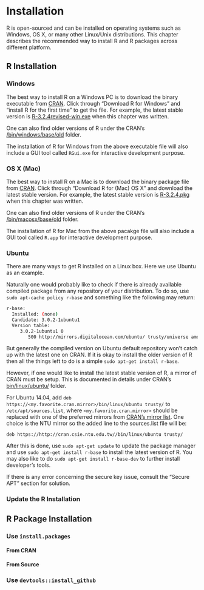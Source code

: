 # Installation {#install}

R is open-sourced and can be installed on operating systems such as Windows, OS X, or many other Linux/Unix distributions. This chapter describes the recommended way to install R and R packages across different platform.

## R Installation
### Windows
The best way to install R on a Windows PC is to download the binary executable from [CRAN](https://cran.r-project.org). Click through "Download R for Windows" and "install R for the first time" to get the file. For example, the latest stable version is [R-3.2.4revised-win.exe](https://cran.r-project.org/bin/windows/base/R-3.2.4revised-win.exe) when this chapter was written.

One can also find older versions of R under the CRAN's [/bin/windows/base/old](https://cran.r-project.org/bin/windows/base/old/) folder.

The installation of R for Windows from the above executable file will also include a GUI tool called `RGui.exe` for interactive development purpose.

### OS X (Mac)
The best way to install R on a Mac is to download the binary package file from [CRAN](https://cran.r-project.org). Click through "Download R for (Mac) OS X" and download the latest stable version. For example, the latest stable version is [R-3.2.4.pkg](https://cran.r-project.org/bin/macosx/R-3.2.4.pkg) when this chapter was written.

One can also find older versions of R under the CRAN's [/bin/macosx/base/old](https://cran.r-project.org/bin/macosx/old/) folder.

The installation of R for Mac from the above pacakge file will also include a GUI tool called `R.app` for interactive development purpose. 

### Ubuntu
There are many ways to get R installed on a Linux box. Here we use Ubuntu as an example. 

Naturally one would probably like to check if there is already available compiled package from any repository of your distribution. To do so, use `sudo apt-cache policy r-base` and something like the following may return:

```sh
r-base:
  Installed: (none)
  Candidate: 3.0.2-1ubuntu1
  Version table:
     3.0.2-1ubuntu1 0
        500 http://mirrors.digitalocean.com/ubuntu/ trusty/universe amd64 Packages
```

But generally the compiled version on Ubuntu default repository won't catch up with the latest one on CRAN. If it is okay to install the older version of R then all the things left to do is a simple `sudo apt-get install r-base`.

However, if one would like to install the latest stable version of R, a mirror of CRAN must be setup. This is documented in details under CRAN's [bin/linux/ubuntu/](https://cran.r-project.org/bin/linux/ubuntu/) folder.

For Ubuntu 14.04, add `deb https://<my.favorite.cran.mirror>/bin/linux/ubuntu trusty/` to `/etc/apt/sources.list`, where `<my.favorite.cran.mirror>` should be replaced with one of the preferred mirrors from [CRAN's mirror list](https://cran.r-project.org/mirrors.html). One choice is the NTU mirror so the added line to the sources.list file will be: 

```
deb https://http://cran.csie.ntu.edu.tw//bin/linux/ubuntu trusty/
```

After this is done, use `sudo apt-get update` to update the package manager and use `sudo apt-get install r-base` to install the latest version of R. You may also like to do `sudo apt-get install r-base-dev` to further install developer's tools.

If there is any error concerning the secure key issue, consult the "Secure APT" section for solution.

### Update the R Installation

## R Package Installation

### Use `install.packages`

#### From CRAN

#### From Source

### Use `devtools::install_github`


